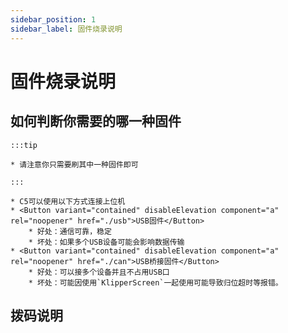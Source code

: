 ```yaml
---
sidebar_position: 1
sidebar_label: 固件烧录说明
---
```








# 固件烧录说明

    
## 如何判断你需要的哪一种固件

    :::tip

    * 请注意你只需要刷其中一种固件即可

    :::
    
    * C5可以使用以下方式连接上位机
    * <Button variant="contained" disableElevation component="a" rel="noopener" href="./usb">USB固件</Button>
        * 好处：通信可靠，稳定
        * 坏处：如果多个USB设备可能会影响数据传输
    * <Button variant="contained" disableElevation component="a" rel="noopener" href="./can">USB桥接固件</Button>
        * 好处：可以接多个设备并且不占用USB口
        * 坏处：可能因使用`KlipperScreen`一起使用可能导致归位超时等报错。

## 拨码说明
